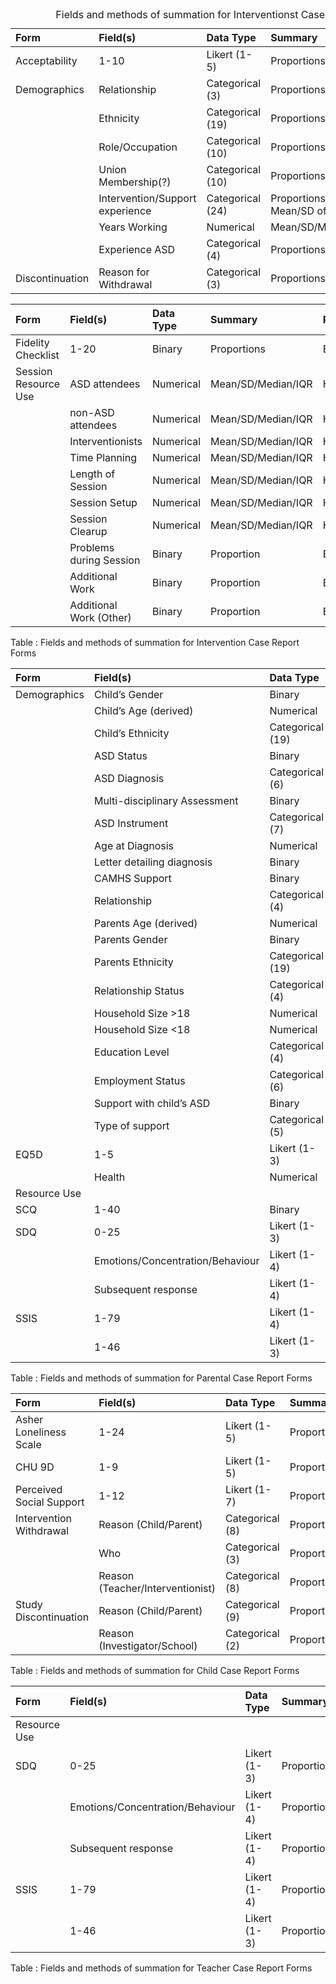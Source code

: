 | Form          | Field(s)        | Data Type       | Summary     | Plot       |
|:--------------|:----------------|:----------------|:------------|:-----------|
| Acceptability | 1-10            | Likert (1-5)    | Proportions | Likert Plot|
| Demographics  | Relationship    | Categorical (3) | Proportions | Bar Chart  |
|               | Ethnicity       | Categorical (19)| Proportions | Bar Chart  |
|               | Role/Occupation | Categorical (10)| Proportions | Bar Chart  |
|               | Union Membership(?)| Categorical (10)| Proportions | Likert Plot|
|               | Intervention/Support experience | Categorical (24)| Proportions / Mean/SD of duration | Likert Plots |
|               | Years Working   | Numerical | Mean/SD/Median/IQR | Histogram |
|               | Experience ASD  | Categorical (4) | Proportions | Likert Plot|
| Discontinuation| Reason for Withdrawal| Categorical (3)| Proportions | Likert Plot|

Table: Fields and methods of summation for Interventionst Case Report Forms


| Form                 | Field(s)          | Data Type   | Summary            | Plot      |
|:---------------------|:------------------|:------------|:-------------------|:----------|
| Fidelity Checklist   | 1-20              | Binary      | Proportions        | Bar Chart |
| Session Resource Use | ASD attendees     | Numerical   | Mean/SD/Median/IQR | Histogram |
|                      | non-ASD attendees | Numerical   | Mean/SD/Median/IQR | Histogram |
|                      | Interventionists  | Numerical   | Mean/SD/Median/IQR | Histogram |
|                      | Time Planning     | Numerical   | Mean/SD/Median/IQR | Histogram |
|                      | Length of Session | Numerical   | Mean/SD/Median/IQR | Histogram |
|                      | Session Setup     | Numerical   | Mean/SD/Median/IQR | Histogram |
|                      | Session Clearup   | Numerical   | Mean/SD/Median/IQR | Histogram |
|                      | Problems during Session | Binary   | Proportion      | Bar Chart |
|                      | Additional Work   | Binary      | Proportion         | Bar Chart |
|                      | Additional Work (Other) | Binary   | Proportion      | Bar Chart |


Table : Fields and methods of summation for Intervention Case Report Forms

| Form                  | Field(s)        | Data Type   | Summary    | Plot       |
|:----------------------|:----------------|:------------|:-----------|:-----------|
| Demographics          | Child's Gender   | Binary      | Proportion | Bar Chart  |
|                       | Child's Age (derived) | Numerical   | Mean/SD/Median/IQR | Histogram   |
|                       | Child's Ethnicity| Categorical (19)| Proportions | Likert Plot|
|                       | ASD Status      | Binary      | Proportion | Bar Chart  |
|                       | ASD Diagnosis   | Categorical (6) | Proportion | Bar Chart  |
|                       | Multi-disciplinary Assessment | Binary | Proportion | Bar Chart  |
|                       | ASD Instrument  | Categorical (7) | Proportion  | Bar Chart |
|                       | Age at Diagnosis| Numerical       | Mean/SD/Median/IQR | Histogram |
|                       | Letter detailing diagnosis | Binary | Proportion | Bar Chart |
|                       | CAMHS Support | Binary | Proportion | Bar Chart |
|                       | Relationship    | Categorical (4)   | Proportion | Bar Chart   |
|                       | Parents Age (derived) | Numerical   | Mean/SD/Median/IQR | Histogram   |
|                       | Parents Gender  | Binary      | Proportion | Bar Chart  |
|                       | Parents Ethnicity| Categorical (19)| Proportions | Likert Plot|
|                       | Relationship Status | Categorical (4) | Proportions | Bar Chart |
|                       | Household Size >18  | Numerical   | Mean/SD/Median/IQR | Histogram  |
|                       | Household Size <18  | Numerical   | Mean/SD/Median/IQR | Histogram  |
|                       | Education Level     | Categorical (4) | Proportions | Bar Chart   |
|                       | Employment Status   | Categorical (6) | Proportions | Bar Chart   |
|                       | Support with child's ASD | Binary      | Proportions | Bar Chart   |
|                       | Type of support     | Categorical (5) | Proportions | Bar Chart   |
| EQ5D                  | 1-5             | Likert (1-3)        | Proportions | Likert Plot |
|                       | Health          | Numerical       | Mean/SD/Median/IQR | Histogram |
| Resource Use          |             |       |  |   |
| SCQ                   | 1-40            | Binary      | Proportions | Bar Chart    |
| SDQ                   | 0-25            | Likert (1-3)| Proportions | Likert Plot  |
|                       | Emotions/Concentration/Behaviour | Likert (1-4) | Proportions | Likert Plot |
|                       | Subsequent response | Likert (1-4)  | Proportions  | Likert Plot |
| SSIS                  | 1-79            | Likert (1-4)      | Proportions  | Likert Plot |
|                       | 1-46            | Likert (1-3)      | Proportions  | Likert Plot |


Table : Fields and methods of summation for Parental Case Report Forms


| Form                     | Field(s)        | Data Type    | Summary     | Plot        |
|:------------------------ |:----------------|:-------------|:------------|:------------|
| Asher Loneliness Scale   | 1-24            | Likert (1-5) | Proportions | Likert Plot |
| CHU 9D                   | 1-9             | Likert (1-5) | Proportions | Likert Plot |
| Perceived Social Support | 1-12            | Likert (1-7) | Proportions | Likert Plot |
| Intervention Withdrawal  | Reason (Child/Parent) | Categorical (8) | Proportions | Bar Chart |
|                          | Who             | Categorical (3) | Proportions | Bar Chart |
|                          | Reason (Teacher/Interventionist) | Categorical (8) | Proportions | Bar Chart |
| Study Discontinuation    | Reason (Child/Parent) | Categorical (9) | Proportions | Bar Chart |
|                          | Reason (Investigator/School) | Categorical (2) | Proportions | Bar Chart |

Table : Fields and methods of summation for Child Case Report Forms


| Form         | Field(s)        | Data Type    | Summary     | Plot        |
|:------------ |:----------------|:-------------|:------------|:------------|
| Resource Use |             |  |  |  |
| SDQ          | 0-25            | Likert (1-3)| Proportions | Likert Plot  |
|              | Emotions/Concentration/Behaviour | Likert (1-4) | Proportions | Likert Plot |
|              | Subsequent response | Likert (1-4)  | Proportions  | Likert Plot |
| SSIS         | 1-79            | Likert (1-4)      | Proportions  | Likert Plot |
|              | 1-46            | Likert (1-3)      | Proportions  | Likert Plot |

Table : Fields and methods of summation for Teacher Case Report Forms
